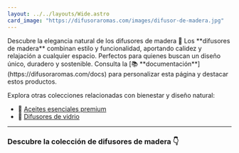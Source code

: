 ```yaml
---
layout: ../../layouts/Wide.astro
card_image: "https://difusoraromas.com/images/difusor-de-madera.jpg"
---
```



<SimpleLeftHero image="https://difusoraromas.com/images/difusor-de-madera.jpg">
  <span slot="heading">
    Descubre la elegancia natural de los difusores de madera 🌿
  </span>
  <span slot="description">
    Los **difusores de madera** combinan estilo y funcionalidad, aportando
    calidez y relajación a cualquier espacio. Perfectos para quienes buscan un
    diseño único, duradero y sostenible. Consulta la [📚
    **documentación**](https://difusoraromas.com/docs) para personalizar esta
    página y destacar estos productos.
  </span>
</SimpleLeftHero>

Explora otras colecciones relacionadas con bienestar y diseño natural:

- 🌸 [Aceites esenciales premium](https://difusoraromas.com/aceites-esenciales)
- 🌿 [Difusores de vidrio](https://difusoraromas.com/difusores-de-vidrio)

---

### Descubre la colección de difusores de madera 👇

<Search />

<Grid />
